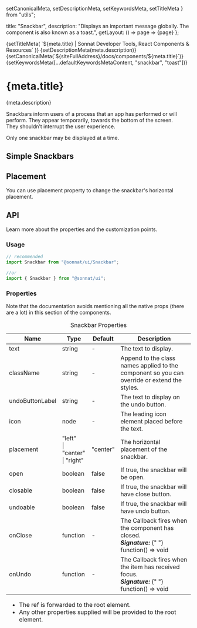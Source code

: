   setCanonicalMeta,
  setDescriptionMeta,
  setKeywordsMeta,
  setTitleMeta
} from "utils";

  title: "Snackbar",
  description:
    "Displays an important message globally. The component is also known as a toast.",
  getLayout: () => page => <WithSidebar>{page}</WithSidebar>
};

<Head>
  {setTitleMeta(
    `${meta.title} | Sonnat Developer Tools, React Components & Resources`
  )}
  {setDescriptionMeta(meta.description)}
  {setCanonicalMeta(`${siteFullAddress}/docs/components/${meta.title}`)}
  {setKeywordsMeta([...defaultKeywordsMetaContent, "snackbar", "toast"])}
</Head>

<h1>
  <span>{meta.title}</span>
  <AnchorButton anchorId="overview" />
  <PageEditButton href={`pages/docs/components/${meta.title}.mdx`} />
</h1>

<p>{meta.description}</p>

<p>
  Snackbars inform users of a process that an app has performed or will perform.
  They appear temporarily, towards the bottom of the screen.
  <br />
  They shouldn’t interrupt the user experience.
</p>

<p>Only one snackbar may be displayed at a time.</p>

<h2>
  <span>Simple Snackbars</span>
  <AnchorButton anchorId="simple-snackbars" />
</h2>

<SnackbarSimpleDemo />

<h2>
  <span>Placement</span>
  <AnchorButton anchorId="placement" />
</h2>

<p>
  You can use <inlineCode>placement</inlineCode> property to change the
  snackbar's horizontal placement.
</p>

<SnackbarPlacementDemo />

<h2>
  <span>API</span>
  <AnchorButton anchorId="api" />
</h2>

<p>Learn more about the properties and the customization points.</p>

<h3>
  <span>Usage</span>
  <AnchorButton anchorId="usage" />
</h3>

```typescript
// recommended
import Snackbar from "@sonnat/ui/Snackbar";

//or
import { Snackbar } from "@sonnat/ui";
```

<h3>
  <span>Properties</span>
  <AnchorButton anchorId="properties" />
</h3>

<p>
  Note that the documentation avoids mentioning all the native props (there are
  a lot) in this section of the components.
</p>

<table cols={4}>
  <caption>Snackbar Properties</caption>
  <thead>
    <tr>
      <th>Name</th>
      <th>Type</th>
      <th>Default</th>
      <th>Description</th>
    </tr>
  </thead>
  <tbody>
    <tr>
      <td>text</td>
      <td>string</td>
      <td>-</td>
      <td>The text to display.</td>
    </tr>
    <tr>
      <td>className</td>
      <td>string</td>
      <td>-</td>
      <td>
        Append to the class names applied to the component so you can override
        or extend the styles.
      </td>
    </tr>
    <tr>
      <td>undoButtonLabel</td>
      <td>string</td>
      <td>-</td>
      <td>The text to display on the undo button.</td>
    </tr>
    <tr>
      <td>icon</td>
      <td>node</td>
      <td>-</td>
      <td>The leading icon element placed before the text.</td>
    </tr>
    <tr>
      <td>placement</td>
      <td>
        "left"
        <br />
        | "center"
        <br />| "right"
      </td>
      <td>"center"</td>
      <td>The horizontal placement of the snackbar.</td>
    </tr>
    <tr>
      <td>open</td>
      <td>boolean</td>
      <td>false</td>
      <td>
        If <inlineCode>true</inlineCode>, the snackbar will be open.
      </td>
    </tr>
    <tr>
      <td>closable</td>
      <td>boolean</td>
      <td>false</td>
      <td>
        If <inlineCode>true</inlineCode>, the snackbar will have close button.
      </td>
    </tr>
    <tr>
      <td>undoable</td>
      <td>boolean</td>
      <td>false</td>
      <td>
        If <inlineCode>true</inlineCode>, the snackbar will have undo button.
      </td>
    </tr>
    <tr>
      <td>onClose</td>
      <td>function</td>
      <td>-</td>
      <td>
        The Callback fires when the component has closed.
        <br />
        <em>
          <strong>Signature:</strong>
        </em>{" "}
        <inlineCode>function() => void</inlineCode>
      </td>
    </tr>
    <tr>
      <td>onUndo</td>
      <td>function</td>
      <td>-</td>
      <td>
        The Callback fires when the item has received focus.
        <br />
        <em>
          <strong>Signature:</strong>
        </em>{" "}
        <inlineCode>function() => void</inlineCode>
      </td>
    </tr>

  </tbody>
  <tfoot>
    <tr>
      <td colSpan="4">
        <ul>
          <li>
            The <inlineCode>ref</inlineCode> is forwarded to the root element.
          </li>
          <li>
            Any other properties supplied will be provided to the root element.
          </li>
        </ul>
      </td>
    </tr>
  </tfoot>
</table>
